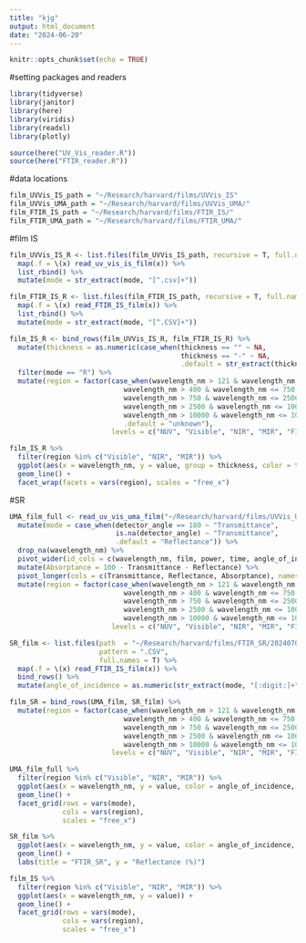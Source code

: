```yaml
---
title: "kjg"
output: html_document
date: "2024-06-20"
---
```


```r
knitr::opts_chunk$set(echo = TRUE)
```

#setting packages and readers
```r
library(tidyverse)
library(janitor)
library(here)
library(viridis)
library(readxl)
library(plotly)

source(here("UV_Vis_reader.R"))
source(here("FTIR_reader.R"))
```

#data locations
```r
film_UVVis_IS_path = "~/Research/harvard/films/UVVis_IS"
film_UVVis_UMA_path = "~/Research/harvard/films/UVVis_UMA/"
film_FTIR_IS_path = "~/Research/harvard/films/FTIR_IS/"
film_FTIR_UMA_path = "~/Research/harvard/films/FTIR_UMA/"
```

#film IS
```r
film_UVVis_IS_R <- list.files(film_UVVis_IS_path, recursive = T, full.names = T, pattern = ".csv") %>% 
  map(.f = \(x) read_uv_vis_is_film(x)) %>% 
  list_rbind() %>% 
  mutate(mode = str_extract(mode, "[^.csv]+"))

film_FTIR_IS_R <- list.files(film_FTIR_IS_path, recursive = T, full.names = T, pattern = ".CSV") %>% 
  map(.f = \(x) read_FTIR_IS_film(x)) %>% 
  list_rbind() %>% 
  mutate(mode = str_extract(mode, "[^.CSV]+"))

film_IS_R <- bind_rows(film_UVVis_IS_R, film_FTIR_IS_R) %>% 
  mutate(thickness = as.numeric(case_when(thickness == "" ~ NA,
                                          thickness == "-" ~ NA, 
                                          .default = str_extract(thickness, "[:digit:]+")))) %>% 
  filter(mode == "R") %>% 
  mutate(region = factor(case_when(wavelength_nm > 121 & wavelength_nm <= 400 ~ "NUV", 
                            wavelength_nm > 400 & wavelength_nm <= 750 ~ "Visible", 
                            wavelength_nm > 750 & wavelength_nm <= 2500 ~ "NIR", 
                            wavelength_nm > 2500 & wavelength_nm <= 10000 ~ "MIR", 
                            wavelength_nm > 10000 & wavelength_nm <= 1000000 ~ "FIR", 
                            .default = "unknown"), 
                         levels = c("NUV", "Visible", "NIR", "MIR", "FIR", "unknown"))) 
```

```r
film_IS_R %>% 
  filter(region %in% c("Visible", "NIR", "MIR")) %>% 
  ggplot(aes(x = wavelength_nm, y = value, group = thickness, color = thickness)) + 
  geom_line() + 
  facet_wrap(facets = vars(region), scales = "free_x")
```

#SR
```r
UMA_film_full <- read_uv_vis_uma_film("~/Research/harvard/films/UVVis_UMA/20240705/ITO_150W_60min_R.csv") %>% 
  mutate(mode = case_when(detector_angle == 180 ~ "Transmittance", 
                          is.na(detector_angle) ~ "Transmittance",
                          .default = "Reflectance")) %>% 
  drop_na(wavelength_nm) %>% 
  pivot_wider(id_cols = c(wavelength_nm, film, power, time, angle_of_incidence), names_from = mode, values_from = value) %>% 
  mutate(Absorptance = 100 - Transmittance - Reflectance) %>% 
  pivot_longer(cols = c(Transmittance, Reflectance, Absorptance), names_to = "mode", values_to = "value") %>% 
  mutate(region = factor(case_when(wavelength_nm > 121 & wavelength_nm <= 400 ~ "NUV", 
                            wavelength_nm > 400 & wavelength_nm <= 750 ~ "Visible", 
                            wavelength_nm > 750 & wavelength_nm <= 2500 ~ "NIR", 
                            wavelength_nm > 2500 & wavelength_nm <= 10000 ~ "MIR", 
                            wavelength_nm > 10000 & wavelength_nm <= 1000000 ~ "FIR"), 
                         levels = c("NUV", "Visible", "NIR", "MIR", "FIR")))

SR_film <- list.files(path  = "~/Research/harvard/films/FTIR_SR/20240706", 
                      pattern = ".CSV", 
                      full.names = T) %>% 
  map(.f = \(x) read_FTIR_IS_film(x)) %>% 
  bind_rows() %>% 
  mutate(angle_of_incidence = as.numeric(str_extract(mode, "[:digit:]+")), .keep = "unused")

film_SR = bind_rows(UMA_film, SR_film) %>% 
  mutate(region = factor(case_when(wavelength_nm > 121 & wavelength_nm <= 400 ~ "NUV", 
                            wavelength_nm > 400 & wavelength_nm <= 750 ~ "Visible", 
                            wavelength_nm > 750 & wavelength_nm <= 2500 ~ "NIR", 
                            wavelength_nm > 2500 & wavelength_nm <= 10000 ~ "MIR", 
                            wavelength_nm > 10000 & wavelength_nm <= 1000000 ~ "FIR"), 
                         levels = c("NUV", "Visible", "NIR", "MIR", "FIR")))

```

```r
UMA_film_full %>% 
  filter(region %in% c("Visible", "NIR", "MIR")) %>% 
  ggplot(aes(x = wavelength_nm, y = value, color = angle_of_incidence, group = angle_of_incidence)) + 
  geom_line() + 
  facet_grid(rows = vars(mode), 
             cols = vars(region), 
             scales = "free_x")

SR_film %>% 
  ggplot(aes(x = wavelength_nm, y = value, color = angle_of_incidence, group = angle_of_incidence)) + 
  geom_line() + 
  labs(title = "FTIR_SR", y = "Reflectance (%)")

film_IS %>% 
  filter(region %in% c("Visible", "NIR", "MIR")) %>% 
  ggplot(aes(x = wavelength_nm, y = value)) + 
  geom_line() + 
  facet_grid(rows = vars(mode), 
             cols = vars(region), 
             scales = "free_x")
```
